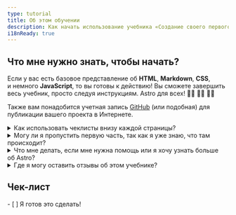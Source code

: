 ```yaml
---
type: tutorial
title: Об этом обучении
description: Как начать использование учебника «Создание своего первого блога в Astro».
i18nReady: true
---
```



## Что мне нужно знать, чтобы начать?

Если у вас есть базовое представление об **HTML**, **Markdown**, **CSS**, и немного **JavaScript**, то вы готовы к действию! Вы сможете завершить весь учебник, просто следуя инструкциям. Astro для всех! 🧑‍🚀 👩‍🚀 👨‍🚀

Также вам понадобится учетная запись [GitHub](https://github.com) (или подобная) для публикации вашего проекта в Интернете.

<details>
<summary>Как использовать чеклисты внизу каждой страницы?</summary>

Отмечайте их галочками!

В конце каждой страницы вы найдете чеклист задач, которые вы должны уже уметь выполнять на данный момент. Отметьте эти пункты, чтобы видеть свой прогресс в Tutorial Tracker.

Использование трекера является необязательным, но он может помочь вам запомнить свою текущую позицию, если вы проходите учебник за несколько визитов. Вы также можете оставить несколько чеклистов пустыми, чтобы напоминать себе о темах, которые вы хотите пересмотреть позже.

(Эти данные сохраняются только в локальном хранилище вашего браузера и не доступны нигде больше. Никакие данные не отправляются или не хранятся Astro.)
</details>

<details>
<summary>Могу ли я пропустить первую часть, так как я уже знаю, что там происходит?</summary>

Вы можете использовать уроки [Шага 1](/ru/tutorial/1-setup/) для того, чтобы убедиться, что вы располагаете необходимыми для разработки инструментами и онлайн-аккаунтами. Это позволит вам создать новый проект Astro, сохранить его на GitHub и разместить на Netlify.

Если вы [создадите новый пустой проект Astro](/ru/install-and-setup/) и уверены в своей настройке, вы можете спокойно перейти к [Шагу 2](/ru/tutorial/2-pages/) где вы начнете создавать новые страницы в своем проекте.
</details>

<details>
<summary>Что мне делать, если мне нужна помощь или я хочу узнать больше об Astro?</summary>

Наш [дружелюбный Astro Discord сервер](https://astro.build/chat) — это то, что вам нужно!

Зайдите в канал технической поддержки, чтобы задавать вопросы или просто поболтать в `#general` или `#off-topic`.
</details>

<details>
<summary>Где я могу оставить отзывы об этом учебнике?</summary>

Этот учебник является проектом нашей команды Docs. Вы можете найти нас на Discord в канале `#docs`, или создать проблему в [Docs repo on GitHub](https://github.com/withastro/docs/issues).
</details>

<Box icon="check-list">

## Чек-лист

<Checklist>
- [ ] Я готов это сделать!
</Checklist>
</Box>
